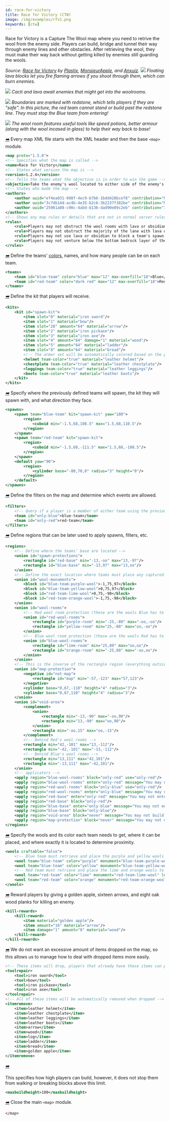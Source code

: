 ```yaml
---
id: race-for-victory
title: Race for Victory (CTW)
image: /img/examples/rfv1.png
keywords: [ctw]
---
```


Race for Victory is a Capture The Wool map where you need to retrive the wool from the enemy side.
Players can build, bridge and tunnel their way through enemy lines and other obstacles.
After retrieving the wool, they must make their way back without getting killed by enemies still guarding the
wools.

_Source: [Race for Victory](https://github.com/MCResourcePile/overcast-maps/tree/master/maps/race_for_victory) by [Plastix](https://github.com/Plastix),
[MonsieurApple](https://github.com/tonybruess), and [Anxuiz](https://github.com/steveanton)._
![](/img/examples/rfv1.png)
_Floating lava blocks let you fire flaming arrows if you shoot through them, which can burn enemies._

![](/img/examples/rfv2.png)
_Cacti and lava await enemies that might get into the woolrooms._

![](/img/examples/rfv3.png)
_Boundaries are marked with redstone, which tells players if they are "safe".
In this picture, the red team cannot stand or build past the redstone line. They must stop
the Blue team from entering!_

![](/img/examples/rfv4.png)
_The wool room features useful tools like speed potions, better armour (along with the wool incased in glass)
to help their way back to base!_

[<i className="icon-right">➡️</i>](/docs/modules/general/main)
Every map XML file starts with the XML header and then the base `<map>` module.

```xml
<map proto="1.5.0">
<!-- Specifies what the map is called -->
<name>Race for Victory</name>
<!-- States what version the map is -->
<version>1.2.4</version>
<!-- Tells the teams what the objective is in order to win the game -->
<objective>Take the enemy's wool located to either side of the enemy's base and place it in your victory monument.</objective>
<!-- States who made the map -->
<authors>
    <author uuid="ef4ea031-998f-4ec9-b7b6-1bdd428bcef8" contribution="Map design"/> <!-- Plastix -->
    <author uuid="3c7db14d-ac4b-4e35-b2c6-3b2237f382be" contribution="Map design and gameplay management"/> <!-- MonsieurApple -->
    <author uuid="25961a08-c90c-4abd-b136-dad90e89c2eb" contribution="Item management"/> <!-- Anxuiz -->
</authors>
<!-- Shows any map rules or details that are not in normal server rules which appears when running /map -->
<rules>
    <rule>Players may not obstruct the wool rooms with lava or obsidian.</rule>
    <rule>Players may not obstruct the majority of the lane with lava or obsidian.</rule>
    <rule>Players may not use lava or obsidian to block a team's spawn.</rule>
    <rule>Players may not venture below the bottom bedrock layer of the map.</rule>
</rules>
```

[<i className="icon-right">➡️</i>](/docs/modules/format/teams)
Define the teams' [colors](/docs/reference/misc/formatting#chat-colors), names, and how many people can be on each team.

```xml
<teams>
    <team id="blue-team" color="blue" max="12" max-overfill="18">Blue</team>
    <team id="red-team" color="dark red" max="12" max-overfill="18">Red</team>
</teams>
```

[<i className="icon-right">➡️</i>](/docs/modules/gear/kits)
Define the kit that players will receive.

```xml
<kits>
    <kit id="spawn-kit">
        <item slot="0" material="iron sword"/>
        <item slot="1" material="bow"/>
        <item slot="28" amount="64" material="arrow"/>
        <item slot="2" material="iron pickaxe"/>
        <item slot="3" material="iron axe"/>
        <item slot="4" amount="64" damage="1" material="wood"/>
        <item slot="5" amount="64" material="ladder"/>
        <item slot="8" amount="64" material="bread"/>
        <!-- The armor set will be automatically colored based on the player's team -->
        <helmet team-color="true" material="leather helmet"/>
        <chestplate team-color="true" material="leather chestplate"/>
        <leggings team-color="true" material="leather leggings"/>
        <boots team-color="true" material="leather boots"/>
    </kit>
</kits>
```

[<i className="icon-right">➡️</i>](/docs/modules/mechanics/spawns)
Specify where the previously defined teams will spawn, the kit they will spawn with, and what direction they face.

```xml
<spawns>
    <spawn team="blue-team" kit="spawn-kit" yaw="180">
        <region>
            <cuboid min="-1.5,68,108.5" max="1.5,68,110.5"/>
        </region>
    </spawn>
    <spawn team="red-team" kit="spawn-kit">
        <region>
            <cuboid min="-1.5,68,-111.5" max="1.5,68,-108.5"/>
        </region>
    </spawn>
    <default yaw="90">
        <region>
            <cylinder base="-80,70,0" radius="3" height="0"/>
        </region>
    </default>
</spawns>
```

[<i className="icon-right">➡️</i>](/docs/modules/mechanics/filters)
Define the filters on the map and determine which events are allowed.

```xml
<filters>
    <!-- Query if a player is a member of either team using the previously defined team ID -->
    <team id="only-blue">blue-team</team>
    <team id="only-red">red-team</team>
</filters>
```

[<i className="icon-right">➡️</i>](/docs/modules/mechanics/regions)
Define regions that can be later used to apply spawns, filters, etc.

```xml
<regions>
    <!-- Define where the teams' base are located -->
    <union id="spawn-protections">
        <rectangle id="red-base" min="-13,-oo" max="13,-97"/>
        <rectangle id="blue-base" min="-13,97" max="13,oo"/>
    </union>
    <!-- Define the exact location where teams must place any captured wools -->
    <union id="wool-monuments">
        <block id="blue-team-purple-wool">-1,75,97</block>
        <block id="blue-team-yellow-wool">0,75,97</block>
        <block id="red-team-lime-wool">0,75,-98</block>
        <block id="red-team-orange-wool">-1,75,-98</block>
    </union>
    <union id="wool-rooms">
        <!-- Red wool room protection (these are the wools Blue has to get) -->
        <union id="red-wool-rooms">
            <rectangle id="purple-room" min="-25,-80" max="-oo,-oo"/>
            <rectangle id="yellow-room" min="25,-80" max="oo,-oo"/>
        </union>
        <!-- Blue wool room protection (these are the wools Red has to get) -->
        <union id="blue-wool-rooms">
            <rectangle id="lime-room" min="25,80" max="oo,oo"/>
            <rectangle id="orange-room" min="-25,80" max="-oo,oo"/>
        </union>
    </union>
    <!-- This is the inverse of the rectangle region (everything outside of the rectangle) -->
    <union id="map-protection">
        <negative id="not-map">
            <rectangle id="map" min="-57,-123" max="57,123"/>
        </negative>
        <cylinder base="0,67,-110" height="4" radius="3"/>
        <cylinder base="0,67,110" height="4" radius="3"/>
    </union>
    <union id="void-area">
        <complement>
            <union>
                <rectangle min="-13,-90" max="-oo,90"/>
                <rectangle min="13,-90" max="oo,90"/>
            </union>
            <rectangle min="-oo,15" max="oo,-15"/>
        </complement>
        <!-- Behind Red's wool rooms -->
        <rectangle min="42,-101" max="13,-112"/>
        <rectangle min="-42,-101" max="-13,-112"/>
        <!-- Behind Blue's wool rooms -->
        <rectangle min="13,111" max="42,101"/>
        <rectangle min="-13,111" max="-42,101"/>
    </union>
    <!-- applicators -->
    <apply region="blue-wool-rooms" block="only-red" use="only-red"/>
    <apply region="blue-wool-rooms" enter="only-red" message="You may not enter your own wool room!"/>
    <apply region="red-wool-rooms" block="only-blue" use="only-red"/>
    <apply region="red-wool-rooms" enter="only-blue" message="You may not enter your own wool room!"/>
    <apply region="red-base" enter="only-red" message="You may not enter the enemy spawn!"/>
    <apply region="red-base" block="only-red"/>
    <apply region="blue-base" enter="only-blue" message="You may not enter the enemy spawn!"/>
    <apply region="blue-base" block="only-blue"/>
    <apply region="void-area" block="never" message="You may not build over the void!"/> <!-- Prevent void bridging (building out of bounds) -->
    <apply region="map-protection" block="never" message="You may not edit blocks in this area!"/>
</regions>
```

[<i className="icon-right">➡️</i>](/docs/modules/objectives/ctw)
Specify the wools and its color each team needs to get, where it can be placed, and where exactly it is located to determine proximity.

```xml
<wools craftable="false">
    <!-- Blue team must retrieve and place the purple and yellow wools to win -->
    <wool team="blue-team" color="purple" monument="blue-team-purple-wool" location="-49,69,-96"/>
    <wool team="blue-team" color="yellow" monument="blue-team-yellow-wool" location="48,69,-96"/>
    <!-- Red team must retrieve and place the lime and orange wools to win -->
    <wool team="red-team" color="lime" monument="red-team-lime-wool" location="48,69,95"/>
    <wool team="red-team" color="orange" monument="red-team-orange-wool" location="-49,69,95"/>
</wools>
```

[<i className="icon-right">➡️</i>](/docs/modules/gear/kill-rewards)
️Reward players by giving a golden apple, sixteen arrows, and eight oak wood planks for killing an enemy.

```xml
<kill-rewards>
    <kill-reward>
        <item material="golden apple"/>
        <item amount="16" material="arrow"/>
        <item damage="1" amount="8" material="wood"/>
    </kill-reward>
</kill-rewards>
```

[<i className="icon-right">➡️</i>](/docs/modules/gear/repair-remove-keep)
We do not want an excessive amount of items dropped on the map, so this allows us to manage
how to deal with dropped items more easily.

```xml
<!-- These items will drop, players that already have these items can pick it up and will be merged -->
<toolrepair>
    <tool>iron sword</tool>
    <tool>bow</tool>
    <tool>iron pickaxe</tool>
    <tool>iron axe</tool>
</toolrepair>
<!-- All of these items will be automatically removed when dropped -->
<itemremove>
    <item>leather helmet</item>
    <item>leather chestplate</item>
    <item>leather leggings</item>
    <item>leather boots</item>
    <item>arrow</item>
    <item>wood</item>
    <item>log</item>
    <item>ladder</item>
    <item>bread</item>
    <item>golden apple</item>
</itemremove>
```

[<i className="icon-right">➡️</i>](/docs/modules/environment/world#build-height)

This specifies how high players can build, however, it does not stop them from walking or breaking blocks above this limit.

```xml
<maxbuildheight>100</maxbuildheight>
```

[<i className="icon-right">➡️</i>](/docs/modules/general/main)
Close the main `<map>` module.

```xml
</map>
```
